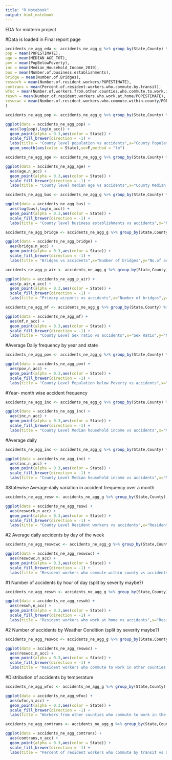 ```yaml
---
title: "R Notebook"
output: html_notebook
---
```



EDA for midterm project

#Data is loaded in Final report page

```r

accidents_ne_agg_eda <- accidents_ne_agg_g %>% group_by(State,County) %>% summarise(n_acc=sum(n),
pop = mean(POPESTIMATE),
age = mean(MEDIAN_AGE_TOT),
pov = mean(PopBelowPoverty),
inc = mean(Median_Household_Income_2019),
bus = mean(Number.of.business.establishments),
bridge = mean(Number.of.Bridges),
reswork = mean(Number.of.resident.workers/POPESTIMATE),
comtrans = mean(Percent.of.resident.workers.who.commute.by.transit),
wfoc = mean(Number.of.workers.from.other.counties.who.commute.to.work.in.the.county/POPESTIMATE),
reswh = mean(Number.of.resident.workers.who.work.at.home/POPESTIMATE),
reswcwc = mean(Number.of.resident.workers.who.commute.within.county/POPESTIMATE),
)

```
```r
accidents_ne_agg_pop <- accidents_ne_agg_g %>% group_by(State,County) %>% summarise(n_acc=sum(n),pop = mean(POPESTIMATE))

ggplot(data = accidents_ne_agg_pop) +
  aes(log(pop),log(n_acc)) +
  geom_point(alpha = 0.3,aes(color = State)) +
  scale_fill_brewer(direction = -1) +
  labs(title = "County level population vs accidents",x="County Population",y="No.of accidents in 3 years") +
  geom_smooth(aes(color = State),se=F,method = "lm") 
```

```r
accidents_ne_agg_age <- accidents_ne_agg_g %>% group_by(State,County) %>% summarise(n_acc=sum(n),age = mean(MEDIAN_AGE_TOT))

ggplot(data = accidents_ne_agg_age) +
  aes(age,n_acc) +
  geom_point(alpha = 0.3,aes(color = State)) +
  scale_fill_brewer(direction = -1) +
  labs(title = "County level median age vs accidents",x="County Median age",y="No.of accidents in 3 years")   #geom_smooth(aes(color = State),se=F,method = "lm") 
```
```r

accidents_ne_agg_bus <- accidents_ne_agg_g %>% group_by(State,County) %>% summarise(n_acc=sum(n),bus = mean(Number.of.business.establishments))

ggplot(data = accidents_ne_agg_bus) +
  aes(log(bus),log(n_acc)) +
  geom_point(alpha = 0.3,aes(color = State)) +
  scale_fill_brewer(direction = -1) +
  labs(title = "County level business establishments vs accidents",x="Number of business establishments",y="No.of accidents in 3 years") + geom_smooth(aes(color = State),se=F,method = "lm") 

```


```r

accidents_ne_agg_bridge <- accidents_ne_agg_g %>% group_by(State,County) %>% summarise(n_acc=sum(n),bridge = mean(Number.of.Bridges))

ggplot(data = accidents_ne_agg_bridge) +
  aes(bridge,n_acc) +
  geom_point(alpha = 0.3,aes(color = State)) +
  scale_fill_brewer(direction = -1) +
  labs(title = "Bridges vs accidents",x="Number of bridges",y="No.of accidents in 3 years") + geom_smooth(aes(color = State),se=F,method = "lm") 

```

```r
accidents_ne_agg_p_air <- accidents_ne_agg_g %>% group_by(State,County) %>% summarise(n_acc=sum(n),p_air = mean(Primary.and.Commercial.Airports))

ggplot(data = accidents_ne_agg_p_air) +
  aes(p_air,n_acc) +
  geom_point(alpha = 0.3,aes(color = State)) +
  scale_fill_brewer(direction = -1) +
  labs(title = "Primary airports vs accidents",x="Number of bridges",y="No.of accidents in 3 years") + geom_smooth(aes(color = State),se=F,method = "lm") 
```



```r

accidents_ne_agg_mf <- accidents_ne_agg_g %>% group_by(State,County) %>% summarise(n_acc=sum(n),mf = mean(m_f_ratio))

ggplot(data = accidents_ne_agg_mf) +
  aes(mf,n_acc) +
  geom_point(alpha = 0.3,aes(color = State)) +
  scale_fill_brewer(direction = -1) +
  labs(title = "County Level Sex ratio vs accidents",x="Sex Ratio",y="No.of accidents in 3 years") + geom_smooth(aes(color = State),se=F,method = "lm") 

```


#Average Daily frequency  by year and state

```r

accidents_ne_agg_pov <- accidents_ne_agg_g %>% group_by(State,County) %>% summarise(n_acc=sum(n),pov = mean(PopBelowPoverty))

ggplot(data = accidents_ne_agg_pov) +
  aes(pov,n_acc) +
  geom_point(alpha = 0.3,aes(color = State)) +
  scale_fill_brewer(direction = -1) +
  labs(title = "County Level Population below Poverty vs accidents",x="Population below poverty",y="No.of accidents in 3 years") + geom_smooth(aes(color = State),se=F,method = "lm") 

```

#Year- month wise accident frequency

```r

accidents_ne_agg_inc <- accidents_ne_agg_g %>% group_by(State,County) %>% summarise(n_acc=sum(n),inc = mean(Median_Household_Income_2019))

ggplot(data = accidents_ne_agg_inc) +
  aes(inc,n_acc) +
  geom_point(alpha = 0.3,aes(color = State)) +
  scale_fill_brewer(direction = -1) +
  labs(title = "County Level Median household income vs accidents",x="Median household income",y="No.of accidents in 3 years") + geom_smooth(aes(color = State),se=F,method = "lm") 

```

#Average daily 

```r

accidents_ne_agg_inc <- accidents_ne_agg_g %>% group_by(State,County) %>% summarise(n_acc=sum(n),inc = mean(Median_Household_Income_2019))

ggplot(data = accidents_ne_agg_inc) +
  aes(inc,n_acc) +
  geom_point(alpha = 0.3,aes(color = State)) +
  scale_fill_brewer(direction = -1) +
  labs(title = "County Level Median household income vs accidents",x="Median household income",y="No.of accidents in 3 years") + geom_smooth(aes(color = State),se=F,method = "lm") 

```

#Statewise Average daily variation in accident frequency over a month

```r

accidents_ne_agg_resw <- accidents_ne_agg_g %>% group_by(State,County) %>% summarise(n_acc=sum(n),reswork = mean(Number.of.resident.workers/POPESTIMATE))

ggplot(data = accidents_ne_agg_resw) +
  aes(reswork,n_acc) +
  geom_point(alpha = 0.3,aes(color = State)) +
  scale_fill_brewer(direction = -1) +
  labs(title = "County Level Resident workers vs accidents",x="Resident workers",y="No.of accidents in 3 years") + geom_smooth(aes(color = State),se=F,method = "lm") 

```

#2 Average daily accidents by day of the week

```r

accidents_ne_agg_reswcwc <- accidents_ne_agg_g %>% group_by(State,County) %>% summarise(n_acc=sum(n),reswcwc = mean(Number.of.resident.workers.who.commute.within.county/POPESTIMATE))

ggplot(data = accidents_ne_agg_reswcwc) +
  aes(reswcwc,n_acc) +
  geom_point(alpha = 0.3,aes(color = State)) +
  scale_fill_brewer(direction = -1) +
  labs(title = "Resident workers who commute within county vs accidents",x="Resident workers who commute within county",y="No.of accidents in 3 years") + geom_smooth(aes(color = State),se=F,method = "lm") 

```

#1 Number of accidents by hour of day (split by severity maybe?)

```r
accidents_ne_agg_reswh <- accidents_ne_agg_g %>% group_by(State,County) %>% summarise(n_acc=sum(n),reswh = mean(Number.of.resident.workers.who.work.at.home/POPESTIMATE))

ggplot(data = accidents_ne_agg_reswh) +
  aes(reswh,n_acc) +
  geom_point(alpha = 0.3,aes(color = State)) +
  scale_fill_brewer(direction = -1) +
  labs(title = "Resident workers who work at home vs accidents",x="Resident workers who work at home",y="No.of accidents in 3 years") + geom_smooth(aes(color = State),se=F,method = "lm") 
```



#2 Number of accidents by Weather Condition (split by severity maybe?)
```r
accidents_ne_agg_reswoc <- accidents_ne_agg_g %>% group_by(State,County) %>% summarise(n_acc=sum(n),reswoc = mean(Number.of.resident.workers.who.commute.to.work.in.other.counties/POPESTIMATE))

ggplot(data = accidents_ne_agg_reswoc) +
  aes(reswoc,n_acc) +
  geom_point(alpha = 0.3,aes(color = State)) +
  scale_fill_brewer(direction = -1) +
  labs(title = "Resident workers who commute to work in other counties vs no.of accidents",x="Resident workers who work at home",y="No.of accidents in 3 years") + geom_smooth(aes(color = State),se=F,method = "lm") 
```

#Distribution of accidents by temperature


```r
accidents_ne_agg_wfoc <- accidents_ne_agg_g %>% group_by(State,County) %>% summarise(n_acc=sum(n),wfoc = mean(Number.of.workers.from.other.counties.who.commute.to.work.in.the.county/POPESTIMATE))

ggplot(data = accidents_ne_agg_wfoc) +
  aes(wfoc,n_acc) +
  geom_point(alpha = 0.3,aes(color = State)) +
  scale_fill_brewer(direction = -1) +
  labs(title = "Workers from other counties who commute to work in the county vs accidents",x="Workers from other counties communting in the county",y="No.of accidents in 3 years") + geom_smooth(aes(color = State),se=F,method = "lm") 
```

```r

accidents_ne_agg_comtrans <- accidents_ne_agg_g %>% group_by(State,County) %>% summarise(n_acc=sum(n),comtrans = mean(Percent.of.resident.workers.who.commute.by.transit))

ggplot(data = accidents_ne_agg_comtrans) +
  aes(comtrans,n_acc) +
  geom_point(alpha = 0.3,aes(color = State)) +
  scale_fill_brewer(direction = -1) +
  labs(title = "Percent of resident workers who commute by transit vs accidents",x="Percent of resident workers who commute by transit",y="No.of accidents in 3 years") + geom_smooth(aes(color = State),se=F,method = "lm") 

```

